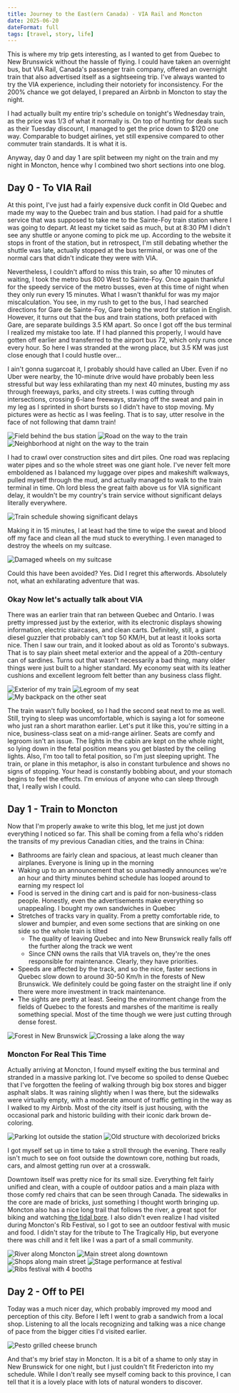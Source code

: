 ```yaml
---
title: Journey to the East(ern Canada) - VIA Rail and Moncton
date: 2025-06-20
dateFormat: full
tags: [travel, story, life]
---
```


This is where my trip gets interesting, as I wanted to get from Quebec to New Brunswick without the hassle of flying. I
could have taken an overnight bus, but VIA Rail, Canada's passenger train company, offered an overnight train that also
advertised itself as a sightseeing trip. I've always wanted to try the VIA experience, including their notoriety for
inconsistency. For the 200% chance we got delayed, I prepared an Airbnb in Moncton to stay the night.

I had actually built my entire trip's schedule on tonight's Wednesday train, as the price was 1/3 of what it normally
is. On top of hunting for deals such as their Tuesday discount, I managed to get the price down to $120 one way.
Comparable to budget airlines, yet still expensive compared to other commuter train standards. It is what it is.

Anyway, day 0 and day 1 are split between my night on the train and my night in Moncton, hence why I combined two short
sections into one blog.

## Day 0 - To VIA Rail

At this point, I've just had a fairly expensive duck confit in Old Quebec and made my way to the Quebec train and bus
station. I had paid for a shuttle service that was supposed to take me to the Sainte-Foy train station where I was going
to depart. At least my ticket said as much, but at 8:30 PM I didn't see any shuttle or anyone coming to pick me up.
According to the website it stops in front of the station, but in retrospect, I'm still debating whether the shuttle was
late, actually stopped at the bus terminal, or was one of the normal cars that didn't indicate they were with VIA.

Nevertheless, I couldn't afford to miss this train, so after 10 minutes of waiting, I took the metro bus 800 West to
Sainte-Foy. Once again thankful for the speedy service of the metro busses, even at this time of night when they only
run every 15 minutes. What I wasn't thankful for was my major miscalculation. You see, in my rush to get to the bus, I
had searched directions for Gare de Sainte-Foy, Gare being the word for station in English. However, it turns out that
the bus and train stations, both prefaced with Gare, are separate buildings 3.5 KM apart. So once I got off the bus
terminal I realized my mistake too late. If I had planned this properly, I would have gotten off earlier and transferred
to the airport bus 72, which only runs once every hour. So here I was stranded at the wrong place, but 3.5 KM was just
close enough that I could hustle over...

I ain't gonna sugarcoat it, I probably should have called an Uber. Even if no Uber were nearby, the 10-minute drive
would have probably been less stressful but way less exhilarating than my next 40 minutes, busting my ass through
freeways, parks, and city streets. I was cutting through intersections, crossing 6-lane freeways, staving off the sweat
and pain in my leg as I sprinted in short bursts so I didn't have to stop moving. My pictures were as hectic as I was
feeling. That is to say, utter resolve in the face of not following that damn train!

![Field behind the bus station](./20250618_212817.avif) ![Road on the way to the train](./20250618_213827.avif)
![Neighborhood at night on the way to the train](./20250618_214741.avif)

I had to crawl over construction sites and dirt piles. One road was replacing water pipes and so the whole street was
one giant hole. I've never felt more emboldened as I balanced my luggage over pipes and makeshift walkways, pulled
myself through the mud, and actually managed to walk to the train terminal in time. Oh lord bless the great faith above
us for VIA significant delay, it wouldn't be my country's train service without significant delays literally everywhere.

![Train schedule showing significant delays](./Screenshot_20250618_205653_Fennec.avif)

Making it in 15 minutes, I at least had the time to wipe the sweat and blood off my face and clean all the mud stuck to
everything. I even managed to destroy the wheels on my suitcase.

![Damaged wheels on my suitcase](./20250618_221432.avif)

Could this have been avoided? Yes. Did I regret this afterwords. Absolutely not, what an exhilarating adventure that
was.

### Okay Now let's actually talk about VIA

There was an earlier train that ran between Quebec and Ontario. I was pretty impressed just by the exterior, with its
electronic displays showing information, electric staircases, and clean carts. Definitely, still, a giant diesel guzzler
that probably can't top 50 KM/H, but at least it looks sorta nice. Then I saw our train, and it looked about as old as
Toronto's subways. That is to say plain sheet metal exterior and the appeal of a 20th-century can of sardines. Turns out
that wasn't necessarily a bad thing, many older things were just built to a higher standard. My economy seat with its
leather cushions and excellent legroom felt better than any business class flight.

![Exterior of my train](./20250618_222959.avif) ![Legroom of my seat](./20250618_223246.avif)
![My backpack on the other seat](./20250618_223435.avif)

The train wasn't fully booked, so I had the second seat next to me as well. Still, trying to sleep was uncomfortable,
which is saying a lot for someone who just ran a short marathon earlier. Let's put it like this, you're sitting in a
nice, business-class seat on a mid-range airliner. Seats are comfy and legroom isn't an issue. The lights in the cabin
are kept on the whole night, so lying down in the fetal position means you get blasted by the ceiling lights. Also, I'm
too tall to fetal position, so I'm just sleeping upright. The train, or plane in this metaphor, is also in constant
turbulence and shows no signs of stopping. Your head is constantly bobbing about, and your stomach begins to feel the
effects. I'm envious of anyone who can sleep through that, I really wish I could.

## Day 1 - Train to Moncton

Now that I'm properly awake to write this blog, let me just jot down everything I noticed so far. This shall be coming
from a fella who's ridden the transits of my previous Canadian cities, and the trains in China:

- Bathrooms are fairly clean and spacious, at least much cleaner than airplanes. Everyone is lining up in the morning
- Waking up to an announcement that so unashamedly announces we're an hour and thirty minutes behind schedule has looped
  around to earning my respect lol
- Food is served in the dining cart and is paid for non-business-class people. Honestly, even the advertisements make
  everything so unappealing. I bought my own sandwiches in Quebec
- Stretches of tracks vary in quality. From a pretty comfortable ride, to slower and bumpier, and even some sections
  that are sinking on one side so the whole train is tilted
  - The quality of leaving Quebec and into New Brunswick really falls off the further along the track we went
  - Since CNN owns the rails that VIA travels on, they're the ones responsible for maintenance. Clearly, they have
    priorities.
- Speeds are affected by the track, and so the nice, faster sections in Quebec slow down to around 30-50 Km/h in the
  forests of New Brunswick. We definitely could be going faster on the straight line if only there were more investment
  in track maintenance.
- The sights are pretty at least. Seeing the environment change from the fields of Quebec to the forests and marshes of
  the maritime is really something special. Most of the time though we were just cutting through dense forest.

![Forest in New Brunswick](./20250619_061814.avif) ![Crossing a lake along the way](./20250619_130311.avif)

### Moncton For Real This Time

Actually arriving at Moncton, I found myself exiting the bus terminal and stranded in a massive parking lot. I've become
so spoiled to dense Quebec that I've forgotten the feeling of walking through big box stores and bigger asphalt slabs.
It was raining slightly when I was there, but the sidewalks were virtually empty, with a moderate amount of traffic
getting in the way as I walked to my Airbnb. Most of the city itself is just housing, with the occasional park and
historic building with their iconic dark brown de-coloring.

![Parking lot outside the station](./20250619_150007.avif)
![Old structure with decolorized bricks](./20250619_175524.avif)

I got myself set up in time to take a stroll through the evening. There really isn't much to see on foot outside the
downtown core, nothing but roads, cars, and almost getting run over at a crosswalk.

Downtown itself was pretty nice for its small size. Everything felt fairly unified and clean, with a couple of outdoor
patios and a main plaza with those comfy red chairs that can be seen through Canada. The sidewalks in the core are made
of bricks, just something I thought worth bringing up. Moncton also has a nice long trail that follows the river, a
great spot for biking and watching [the tidal bore](https://www.experiencemoncton.ca/tidal-bore-moncton). I also didn't
even realize I had visited during Moncton's Rib Festival, so I got to see an outdoor festival with music and food. I
didn't stay for the tribute to The Tragically Hip, but everyone there was chill and it felt like I was a part of a small
community.

![River along Moncton](./20250619_181929.avif) ![Main street along downtown](./20250619_185928.avif)
![Shops along main street](./20250619_190207.avif) ![Stage performance at festival](./20250619_183313.avif)
![Ribs festival with 4 booths](./20250619_182750.avif)

## Day 2 - Off to PEI

Today was a much nicer day, which probably improved my mood and perception of this city. Before I left I went to grab a
sandwich from a local shop. Listening to all the locals recognizing and talking was a nice change of pace from the
bigger cities I'd visited earlier.

![Pesto grilled cheese brunch](./20250620_120527.avif)

And that's my brief stay in Moncton. It is a bit of a shame to only stay in New Brunswick for one night, but I just
couldn't fit Fredericton into my schedule. While I don't really see myself coming back to this province, I can tell that
it is a lovely place with lots of natural wonders to discover.
